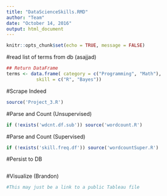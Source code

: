 ---
title: "DataScienceSkills.RMD"
author: "Team"
date: "October 14, 2016"
output: html_document
---

```{r setup, include=FALSE}
knitr::opts_chunk$set(echo = TRUE, message = FALSE)
```


#read list of terms from db (asajjad)
```{r}



## Return DataFrame
terms <- data.frame( category = c("Programming", "Math"),
           skill = c("R", "Bayes"))
```



#Scrape Indeed 
```{r}
source('Project_3.R')
```

#Parse and Count  (Unsupervised)
```{r}
if (!exists('wdcnt.df.sub')) source('wordcount.R')
```

#Parse and Count  (Supervised)
```{r}
if (!exists('skill.freq.df')) source('wordcountSuper.R')
```


#Persist to DB
```{r}



```


#Visualize (Brandon)
```{r}
#This may just be a link to a public Tableau file
```
